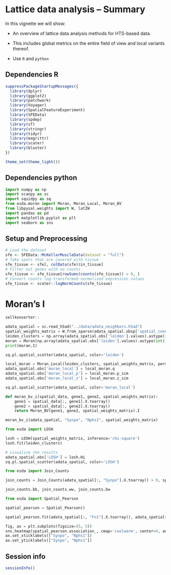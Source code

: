 # Lattice data analysis -- Summary

In this vignette we will show:

- An overview of lattice data analysis methods for HTS-based data.

- This includes global metrics on the entire field of view and local variants thereof. 

- Use `R` and `python`


::: {.panel-tabset}

## Dependencies R

```r
suppressPackageStartupMessages({
  library(dplyr)
  library(ggplot2)
  library(patchwork)
  library(Voyager)
  library(SpatialFeatureExperiment)
  library(SFEData)
  library(spdep)
  library(sf)
  library(stringr)
  library(tidyr)
  library(magrittr)
  library(scater)
  library(bluster)
})

theme_set(theme_light())
```

## Dependencies python 

```python
import numpy as np
import scanpy as sc
import squidpy as sq
from esda.moran import Moran, Moran_Local, Moran_BV
from libpysal.weights import W, lat2W
import pandas as pd
import matplotlib.pyplot as plt
import seaborn as sns
```
:::


## Setup and Preprocessing

```r
# Load the dataset
sfe <- SFEData::McKellarMuscleData(dataset = "full")
# Take spots that are covered with tissue
sfe_tissue <- sfe[, colData(sfe)$in_tissue]
# Filter out genes with no counts
sfe_tissue <- sfe_tissue[rowSums(counts(sfe_tissue)) > 0, ]
# Convert counts log-transformed normalized expression values
sfe_tissue <- scater::logNormCounts(sfe_tissue)
```

# Moran's I

```r
zellkonverter::
```




```python
adata_spatial = sc.read_h5ad("../data/adata_neighbors.h5ad")
spatial_weights_matrix = W.from_sparse(adata_spatial.obsp['spatial_connectivities'])
leiden_clusters = np.array(adata_spatial.obs['leiden'].values).astype(int)
moran = Moran(np.array(adata_spatial.obs['leiden'].values).astype(int), spatial_weights_matrix, permutations=1000)
print(moran.I)
```
```python
sq.pl.spatial_scatter(adata_spatial, color='leiden')
```

```python
local_moran = Moran_Local(leiden_clusters, spatial_weights_matrix, permutations=1000)
adata_spatial.obs['moran_local'] = local_moran.q
adata_spatial.obs['moran_local_p'] = local_moran.p_sim
adata_spatial.obs['moran_local_z'] = local_moran.z_sim
```

```python
sq.pl.spatial_scatter(adata_spatial, color='moran_local')
```


```python
def moran_bv_i(spatial_data, gene1, gene2, spatial_weights_matrix):
    gene1 = spatial_data[:, gene1].X.toarray()
    gene2 = spatial_data[:, gene2].X.toarray()
    return Moran_BV(gene1, gene2, spatial_weights_matrix).I
```

```python
moran_bv_i(adata_spatial, "Synpo", "Nphs1", spatial_weights_matrix)
```

```python
from esda import LOSH

losh = LOSH(spatial_weights_matrix, inference='chi-square')
losh.fit(leiden_clusters)
```

```python
# visualize the results
adata_spatial.obs['LOSH'] = losh.Hi
sq.pl.spatial_scatter(adata_spatial, color='LOSH')
```

```python
from esda import Join_Counts

join_counts = Join_Counts(adata_spatial[:, "Synpo"].X.toarray() > 0, spatial_weights_matrix)
```

```python
join_counts.bb, join_counts.ww, join_counts.bw
```

```python
from esda import Spatial_Pearson

spatial_pearson = Spatial_Pearson()
```

```python
spatial_pearson.fit(adata_spatial[:, "Fn1"].X.toarray(), adata_spatial[:, "Acta2"].X.toarray())
```

```python
fig, ax = plt.subplots(figsize=(5, 5))
sns.heatmap(spatial_pearson.association_, cmap='coolwarm', center=0, annot=True, fmt=".2f", ax=ax)
ax.set_xticklabels(["Synpo", "Nphs1"])
ax.set_yticklabels(["Synpo", "Nphs1"])
```


## Session info

```r
sessionInfo()
```


